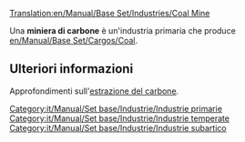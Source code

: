 [[Translation:en/Manual/Base Set/Industries/Coal Mine]]

{{it/Manuale/Set base/Industrie/MenuInd|image=en/Manual/Base Set/Industries/Coalmine.png
|nome=Miniera di carbone
|climi=[[en/Manual/Climates#temperate|Temperate]], [[en/Manual/Climates#sub-arctic|Sub-arctic]].
|accetta=Nothing
|produce=[[en/Manual/Base Set/Cargos/Coal]]
}}

Una '''miniera di carbone''' è un'industria primaria che produce [[en/Manual/Base Set/Cargos/Coal]]. 

== Ulteriori informazioni ==
Approfondimenti sull'[https://it.wikipedia.org/wiki/Estrazione_del_carbone estrazione del carbone].

{{it/Manuale/Set base/Industrie/Navbox Industrie}}

[[Category:it/Manual/Set base/Industrie/Industrie primarie]]
[[Category:it/Manual/Set base/Industrie/Industrie temperate]]
[[Category:it/Manual/Set base/Industrie/Industrie subartico]]